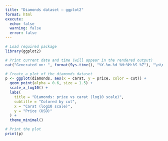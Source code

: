 ```yaml
---
title: "Diamonds dataset — ggplot2"
format: html
execute:
  echo: false
  warning: false
  error: false
---
```


```r
# Load required package
library(ggplot2)

# Print current date and time (will appear in the rendered output)
cat("Generated on: ", format(Sys.time(), "%Y-%m-%d %H:%M:%S %Z"), "\n\n")

# Create a plot of the diamonds dataset
p <- ggplot(diamonds, aes(x = carat, y = price, color = cut)) +
  geom_point(alpha = 0.6, size = 1.5) +
  scale_x_log10() +
  labs(
    title = "Diamonds: price vs carat (log10 scale)",
    subtitle = "Colored by cut",
    x = "Carat (log10 scale)",
    y = "Price (USD)"
  ) +
  theme_minimal()

# Print the plot
print(p)
```
